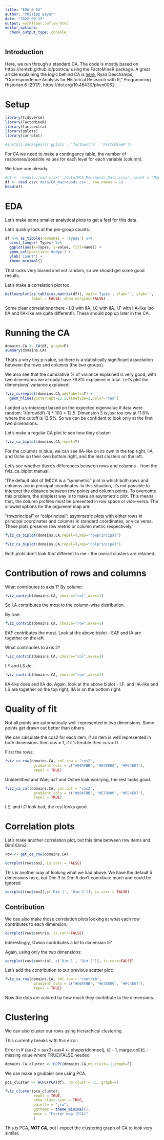 ---
title: "EDA & CA"
author: "Philipp Bayer"
date: "2022-09-13"
output: workflowr::wflow_html
editor_options:
  chunk_output_type: console
---

## Introduction

Here, we run through a standard CA. The code is mostly based on https://rentzb.github.io/post/ca/ using the FactoMineR package. A great article explaining the logic behind CA is [here](https://programminghistorian.org/en/lessons/correspondence-analysis-in-R), Ryan Deschamps, "Correspondence Analysis for Historical Research with R," Programming Historian 6 (2017), https://doi.org/10.46430/phen0062.

# Setup

```{r setup}
library(tidyverse)
library(FactoMineR)
library(factoextra)
library(gplots)
library(corrplot)

#install.packages(c('gplots', 'factoextra', 'FactoMineR'))
```

For CA we need to make a contingency table, the number of responses/possible values for each level for each variable (column).

We have one already.

```{r}
#df <- readxl::read_xlsx('./data/MCA_Macropods_Data.xlsx', sheet = 'Macropods_Complete ind')
df <- read.csv('data/CA_macropods.csv', row.names = 1)
head(df)
```

# EDA

Let's make some smaller analytical plots to get a feel for this data.

Let's quickly look at the per-group counts:

```{r fig.width=12}
df %>% as_tibble(rownames = 'Types') %>% 
  pivot_longer(-Types) %>% 
  ggplot(aes(x=Types, y=value, fill=name)) + 
  geom_col(position='dodge') +
  ylab('Count') + 
  theme_minimal()
```

That looks very biased and not random, so we should get some good results.

Let's make a correlation plot too.

```{r fig.height=12}
balloonplot(as.table(as.matrix(df)), main='Types', xlab='', ylab='',
            label = FALSE, show.margins=FALSE)
```

Some clear correlations there - I.B with IIA, I.C with IIA, I.F with IIA-like (so IIA and IIA-like are quite different!). These should pop up later in the CA.

# Running the CA

```{r}
domains.CA <- CA(df, graph=F)
summary(domains.CA)
```

That's a very tiny p-value, so there is a statistically significant association between the rows and columns (the two groups).

We also see that the cumulative % of variance explained is very good, with two dimensions we already have 76.8% explained in total.
Let's plot the dimensions' variance explained:

```{r}
fviz_screeplot(domains.CA,addlabels=T) + 
  geom_hline(yintercept=12.5,linetype=2,color="red")
```

I added a y-intercept based on the expected eigenvalue if data were random: 1/(nrow(df)-1) * 100 = 12.5. Dimension 3 is *just* too low at 11.8% where the cutoff is 12.5%. So we can be confident to look only at the first two dimensions.

Let's make a regular CA plot to see how they cluster:
```{r}
fviz_ca_biplot(domains.CA,repel=T)
```

For the columns in blue, we can see IIA-like on its own in the top right, IIA and Oche on their own bottom right, and the rest clusters on the left.

Let's see whether there's differences between rows and columns - from the fviz_ca_biplot manual:

'The default plot of (M)CA is a "symmetric" plot in which both rows and columns are in principal coordinates. In this situation, it's not possible to interpret the distance between row points and column points. To overcome this problem, the simplest way is to make an asymmetric plot. This means that, the column profiles must be presented in row space or vice-versa. The allowed options for the argument map are:

"rowprincipal" or "colprincipal": asymmetric plots with either rows in principal coordinates and columns in standard coordinates, or vice versa. These plots preserve row metric or column metric respectively.'

```{r}
fviz_ca_biplot(domains.CA,repel=T,map="rowprincipal")
```

```{r}
fviz_ca_biplot(domains.CA,repel=T,map="colprincipal")
```

Both plots don't look *that* different to me - the overall clusters are retained.

# Contribution of rows and columns

What contributes to axis 1?
By column:
```{r}
fviz_contrib(domains.CA, choice="col",axes=1)
```

So I.A contributes the most to the column-wise distribution.

By row:

```{r}
fviz_contrib(domains.CA, choice="row",axes=1)
```

EAF contributes the most. Look at the above biplot - EAF and IA are together on the left.

What contributes to axis 2?

```{r}
fviz_contrib(domains.CA, choice="col",axes=2)

```

I.F and I.S do.

```{r}
fviz_contrib(domains.CA, choice="row",axes=2)
```

IIA-like does and IIA do. Again, look at the above biplot - I.F. and IIA-like and I.S are together on the top right, IIA is on the bottom right.

# Quality of fit

Not all points are automatically well-represented in two dimensions. Some points get drawn out better than others.

We can calculate the cos2 for each item, if an item is well represented in both dimensions then cos = 1, if it's terrible then cos = 0.


First the rows:
```{r}
fviz_ca_row(domains.CA, col.row = "cos2",
             gradient.cols = c("#00AFBB", "#E7B800", "#FC4E07"), 
             repel = TRUE)
```

Unidentified and Wanjina? and Ochre look worrying, the rest looks good.

```{r}
fviz_ca_col(domains.CA, col.col = "cos2",
             gradient.cols = c("#00AFBB", "#E7B800", "#FC4E07"), 
             repel = TRUE)
```
I.E. and I.O look bad, the rest looks good.

# Correlation plots

Let's make another correlation plot, but this time between row items and Dim1/Dim2.

```{r fig.height=12}
row <- get_ca_row(domains.CA)

corrplot(row$cos2, is.corr = FALSE)
```

This is another way of looking what we had above. We have the default 5 dimensions here, but Dim 3 to Dim 5 don't contribute much and could be ignored.

```{r fig.height=12}
corrplot(row$cos2[,c('Dim 1', 'Dim 2')], is.corr = FALSE)
```
 
## Contribution

We can also make those correlation plots looking at what each row contributes to each dimension.

```{r fig.height=12}
corrplot(row$contrib, is.corr=FALSE)
```

Interestingly, Gwion contributes a lot to dimension 5?

Again, using only the two dimensions:
```{r fig.height=12}
corrplot(row$contrib[, c('Dim 1', 'Dim 2')], is.corr=FALSE)
```

Let's add the contribution to our previous scatter plot:

```{r}
fviz_ca_row(domains.CA, col.row = "contrib",
             gradient.cols = c("#00AFBB", "#E7B800", "#FC4E07"), 
             repel = TRUE)
```
Now the dots are colored by how much they contribute to the dimensions.

# Clustering

We can also cluster our rows using hierarchical clustering. 

This currently breaks with this error:

Error in if (aux2 > aux3) aux4 <- phyper(donnee[j, k] - 1, marge.col[k],  : 
  missing value where TRUE/FALSE needed
  
```{r eval=FALSE}
domains.CA.cluster <- HCPC(domains.CA,nb.clust=-1,graph=F)
```

We can make a grubbier one using PCA.

```{r}
pca_cluster <- HCPC(PCA(df), nb.clust = -1, graph=F)
```

```{r}
fviz_cluster(pca_cluster,
             repel = TRUE,            
             show.clust.cent = TRUE, 
             palette = "jco",         
             ggtheme = theme_minimal(),
             main = "Factor map (PCA)"
             )
```

This is PCA, ***NOT CA***, but I expect the clustering graph of CA to look very similar.
